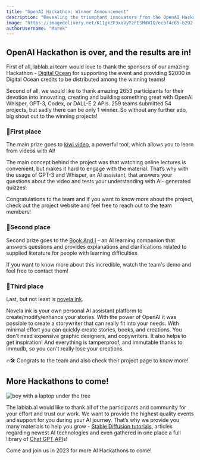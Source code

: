 ```yaml
---
title: "OpenAI Hackathon: Winner Announcement"
description: "Revealing the triumphant innovators from the OpenAI Hackathon alongside an exclusive glimpse into their awe-inspiring projects, spanning OpenAI apps and semantic search!"
image: "https://imagedelivery.net/K11gkZF3xaVyYzFESMdWIQ/ecbf4c65-b292-4867-288f-ae801f46fe00/full"
authorUsername: "Marek"
---
```


## OpenAI Hackathon is over, and the results are in!

First of all, lablab.ai team would love to thank the sponsors of our amazing Hackathon - [Digital Ocean](https://www.digitalocean.com/) for supporting the event and providing $2000 in Digital Ocean credits to be distributed among the winning teams!

Second of all, we would like to thank amazing 2653 participants for their devotion into innovating, creating and building something great with OpenAI Whisper, GPT-3, Codex, or DALL-E 2 APIs. 259 teams submitted 54 projects, but sadly there can be only 1 winner. So without any further ado, big shout out to the winning projects!

### 🥇First place

The main prize goes to [kiwi video](https://lablab.ai/event/openai-whisper-gpt3-codex-dalle2-hackathon/slates/kiwi-video), a powerful tool, which allows you to learn from videos with AI! 

The main concept behind the project was that watching online lectures is convenient, but makes it hard to engage with the material. That’s why with the usage of GPT-3 and Whisper, an AI assistant, that answers your questions about the video and tests your understanding with AI- generated quizzes!

Congratulations to the team and if you want to know more about the project, check out the project website and feel free to reach out to the team members!

### 🥈Second place

Second prize goes to the [Book And I](https://lablab.ai/event/openai-whisper-gpt3-codex-dalle2-hackathon/book-ai/book-and-i) - an AI learning companion that answers questions and provides explanations and clarifications related to supplied literature for people with learning difficulties.

If you want to know more about this incredible, watch the team's demo and feel free to contact them! 


### 🥉Third place

Last, but not least is [novela ink](https://lablab.ai/event/openai-whisper-gpt3-codex-dalle2-hackathon/approxteam/novela-ink).

Novela ink is your own personal AI assistant platform to create/modify/enhance your stories. With the power of OpenAI it was possible to create a storywriter that can really fit into your needs. With minimal effort you can quickly create stories, books, and creations. You don't need expensive graphic designers, and copywriters. It also helps to get inspiration! And everything is tamperproof, and immutable thanks to immudb, so you can't really lose your creations. 

🔥🛠️ Congrats to the team and also check their project page to know more!

## More Hackathons to come!
<Img src="https://imagedelivery.net/K11gkZF3xaVyYzFESMdWIQ/0b501745-b55c-499e-f758-bddaca13ec00/full" alt="boy with a laptop under the tree" />

The lablab.ai would like to thank all of the participants and community for your effort and trust our work. We want to provide the highest quality events and support for you during your AI journey. That’s why we provide you many materials to help you grow - [Stable Diffusion tutorials](https://lablab.ai/tech/stability-ai/stable-diffusion), articles regarding newest AI technologies and even gathered in one place a full library of [Chat GPT API](https://lablab.ai/tech/openai/chatgpt)s!

Come and join us in 2023 for more AI Hackathons to come!

